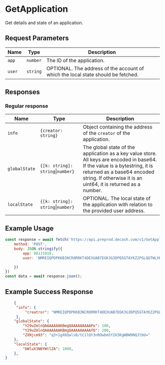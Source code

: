 # GetApplication

Get details and state of an application.

## Request Parameters

|     Name    |                   Type                   | Description |
| ----------- | ---------------------------------------- | ----------- |
| `app`       | `number`                                 | The ID of the application. |
| `user`      | `string`                                 | OPTIONAL. The address of the account of which the local state should be fetched. |

## Responses

### Regular response

|      Name      |                   Type                  | Description |
| -------------- | --------------------------------------- | ----------- | 
| `info`         | `{creator: string}`                     | Object containing the address of the `creator` of the application. |
| `globalState`  | `{[k: string]: string`\|`number}`       | The global state of the application as a key value store. All keys are encoded in base64. If the value is a bytestring, it is returned as a base64 encoded string. If otherwise it is an uint64, it is returned as a number. |
| `localState`   | `{[k: string]: string`\|`number}`       | OPTIONAL. The local state of the application with relation to the provided user address. |

## Example Usage

<Tabs>
<TabItem value="js" label="JavaScript">

```js
const response = await fetch('https://api.preprod.decash.com/v1/GetApplication', {
    method: 'POST',
    body: JSON.stringify({
        app: 98115918,
        user: 'NMREIQPDPKKB3NCRORRKT4DEXUAB7EGK3G3DPQ5GTAYKZ2PGLQGTWLXKH4',
    
    })
})
const data = await response.json();
```

</TabItem>
</Tabs>

## Example Success Response

```json
	{
	 "info": {
		 "creatror": "NMREIQPDPKKB3NCRORRKT4DEXUAB7EGK3G3DPQ5GTAYKZ2PGLQGTWLXKH4"
	 },
	"globalState": {
		"Y29uZmlnQAAAAAAAKBmgQAAAAAAAAAPo": 100,
		"Y29uZmlnQAAAAAAAKBmgQAAAAAAAAAfQ": 200,
		"ZXNjcm93": "q3+1gX6Qwls8/tCilQY3nROwbm5Y2k5KgWBW9NQJtbU="
	},
	"localState": {
		"bWluX3N0YWtlZA": 1000,
	},
}
```
